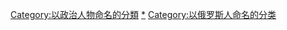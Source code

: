 [[Category:以政治人物命名的分類|Category:以政治人物命名的分類]]
[[Category:俄羅斯政治人物|*]]
[[Category:以俄罗斯人命名的分类|Category:以俄罗斯人命名的分类]]